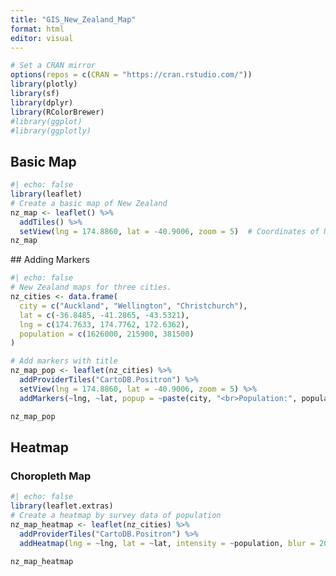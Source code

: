 ```yaml
---
title: "GIS_New_Zealand_Map"
format: html
editor: visual
---
```


```r
# Set a CRAN mirror
options(repos = c(CRAN = "https://cran.rstudio.com/"))
library(plotly)
library(sf)
library(dplyr)
library(RColorBrewer)
#library(ggplot)
#library(ggplotly)
```

## Basic Map

```r
#| echo: false
library(leaflet)
# Create a basic map of New Zealand
nz_map <- leaflet() %>%
  addTiles() %>%
  setView(lng = 174.8860, lat = -40.9006, zoom = 5)  # Coordinates of New Zealand
nz_map

```

\## Adding Markers

```r
#| echo: false
# New Zealand maps for three cities.
nz_cities <- data.frame(
  city = c("Auckland", "Wellington", "Christchurch"),
  lat = c(-36.8485, -41.2865, -43.5321),
  lng = c(174.7633, 174.7762, 172.6362),
  population = c(1626000, 215900, 381500)
)

# Add markers with title
nz_map_pop <- leaflet(nz_cities) %>%
  addProviderTiles("CartoDB.Positron") %>%
  setView(lng = 174.8860, lat = -40.9006, zoom = 5) %>%
  addMarkers(~lng, ~lat, popup = ~paste(city, "<br>Population:", population))

nz_map_pop

```

## Heatmap

### Choropleth Map

```r
#| echo: false
library(leaflet.extras)
# Create a heatmap by survey data of population
nz_map_heatmap <- leaflet(nz_cities) %>%
  addProviderTiles("CartoDB.Positron") %>%
  addHeatmap(lng = ~lng, lat = ~lat, intensity = ~population, blur = 20, max = 1, radius = 15)

nz_map_heatmap

```
